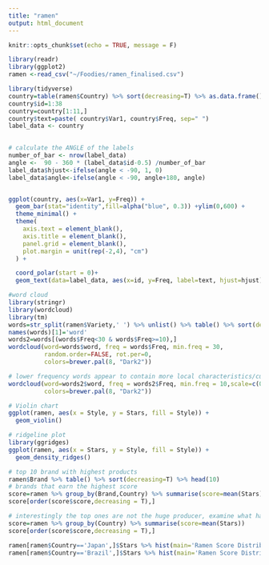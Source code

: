 ```yaml
---
title: "ramen"
output: html_document
---
```


```r
knitr::opts_chunk$set(echo = TRUE, message = F)
```

```r
library(readr)
library(ggplot2)
ramen <-read_csv("~/Foodies/ramen_finalised.csv")
```

```r
library(tidyverse)
country=table(ramen$Country) %>% sort(decreasing=T) %>% as.data.frame()
country$id=1:38
country=country[1:11,]
country$text=paste( country$Var1, country$Freq, sep=" ")
label_data <- country

 
# calculate the ANGLE of the labels
number_of_bar <- nrow(label_data)
angle <-  90 - 360 * (label_data$id-0.5) /number_of_bar
label_data$hjust<-ifelse(angle < -90, 1, 0)
label_data$angle<-ifelse(angle < -90, angle+180, angle)


ggplot(country, aes(x=Var1, y=Freq)) +      
  geom_bar(stat="identity",fill=alpha("blue", 0.3)) +ylim(0,600) +
  theme_minimal() +
  theme(
    axis.text = element_blank(),
    axis.title = element_blank(),
    panel.grid = element_blank(),
    plot.margin = unit(rep(-2,4), "cm")     
  ) +

  coord_polar(start = 0)+
  geom_text(data=label_data, aes(x=id, y=Freq, label=text, hjust=hjust), color="black", fontface="bold",alpha=0.6, size=2.5, angle= label_data$angle, inherit.aes = FALSE ) 
```


```r
#word cloud
library(stringr)
library(wordcloud)
library(tm)
words=str_split(ramen$Variety,' ') %>% unlist() %>% table() %>% sort(decreasing=T) %>% as.data.frame()
names(words)[1]='word'
words2=words[(words$Freq<30 & words$Freq>=10),]
wordcloud(word=words$word, freq = words$Freq, min.freq = 30,
          random.order=FALSE, rot.per=0, 
          colors=brewer.pal(8, "Dark2"))
```


```r
# lower frequency words appear to contain more local characteristics/cultural stuff
wordcloud(word=words2$word, freq = words2$Freq, min.freq = 10,scale=c(0.3,1.8), max.words=100, random.order=FALSE, rot.per=0, 
          colors=brewer.pal(8, "Dark2"))
```

```r
# Violin chart
ggplot(ramen, aes(x = Style, y = Stars, fill = Style)) + 
  geom_violin()
```

```r
# ridgeline plot
library(ggridges)
ggplot(ramen, aes(x = Stars, y = Style, fill = Style)) +
  geom_density_ridges()
```

```r
# top 10 brand with highest products
ramen$Brand %>% table() %>% sort(decreasing=T) %>% head(10)
# brands that earn the highest score
score=ramen %>% group_by(Brand,Country) %>% summarise(score=mean(Stars))
score[order(score$score,decreasing = T),]

# interestingly the top ones are not the huge producer, examine what happens to Japan
score=ramen %>% group_by(Country) %>% summarise(score=mean(Stars))
score[order(score$score,decreasing = T),]

ramen[ramen$Country=='Japan',]$Stars %>% hist(main='Ramen Score Distribution for Japan',xlab='score')
ramen[ramen$Country=='Brazil',]$Stars %>% hist(main='Ramen Score Distribution for Brazil',xlab='score')
```

